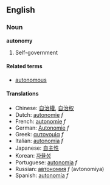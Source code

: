 ==English==
===Noun===
'''autonomy'''

# Self-government

====Related terms====
*[[autonomous]]

====Translations====
*Chinese: [[自治權]], [[自治权]]
*Dutch: [[autonomie]] ''f''
*French: [[autonomie]] ''f''
*German: [[Autonomie]] ''f''
*Greek: [[αυτονομία]] ''f''
*Italian: [[autonomia]] ''f''
*Japanese: [[自主性]]
*Korean: [[자율성]]
*Portuguese: [[autonomia]] ''f''
*Russian: [[автономия]] ''f'' (avtonomiya)
*Spanish: [[autonomía]] ''f''